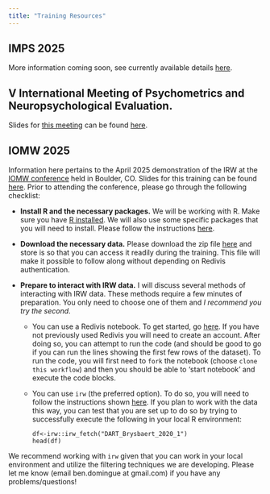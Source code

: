 ```yaml
---
title: "Training Resources"
---
```


## IMPS 2025

More information coming soon, see currently available details [here](https://www.psychometricsociety.org/imps2025-datathon).

## V International Meeting of Psychometrics and Neuropsychological Evaluation.

Slides for [this meeting](https://psychometricsmeetig.netlify.app/) can be found [here](https://docs.google.com/presentation/d/15UYpmrzKyi0g5v6IDyn7tYe45AzrVu0bnMLmIpLnI6U/edit?slide=id.g34a2d561067_0_0#slide=id.g34a2d561067_0_0).

## IOMW 2025

Information here pertains to the April 2025 demonstration of the IRW at the [IOMW conference](https://www.iomw.net/) held in Boulder, CO. Slides for this training can be found [here](https://docs.google.com/presentation/d/1ZOcMpaRwBfBF9xBdgdO6KBHm7xiGlq6n9WczI2oCrX8/edit?slide=id.g3334d2a9abd_0_4#slide=id.g3334d2a9abd_0_4). Prior to attending the conference, please go through the following checklist:

* **Install R and the necessary packages.** We will be working with R. Make sure you have [R installed](https://www.r-project.org/). We will also use some specific packages that you will need to install. Please follow the instructions [here](https://github.com/ben-domingue/irw/blob/main/training/iomw2025/00_packages.R).

* **Download the necessary data.** Please download the zip file [here](https://www.dropbox.com/scl/fi/mplmps10t7z7p8ljyo6km/tables.zip?rlkey=mde08yuex0jjvr80wchercb6b&e=1&dl=0) and store is so that you can access it readily during the training. This file will make it possible to follow along without depending on Redivis authentication. 

* **Prepare to interact with IRW data.** I will discuss several methods of interacting with IRW data. These methods require a few minutes of preparation. You only need to choose one of them and *I recommend you try the second*.

  + You can use a Redivis notebook. To get started, go [here](https://redivis.com/workflows/sdv7-7r839my4g/notebooks/vma9-89a2etg40). If you have not previously used Redivis you will need to create an account. After doing so, you can attempt to run the code (and should be good to go if you can run the lines showing the first few rows of the dataset). To run the code, you will first need to `fork` the notebook (choose `clone this workflow`) and then you should be able to 'start notebook' and execute the code blocks.

  + You can use `irw` (the preferred option). To do so, you will need to follow the instructions shown [here](https://github.com/itemresponsewarehouse/Rpkg). If you plan to work with the data this way, you can test that you are set up to do so by trying to successfully execute the following in your local R environment:
    ```
    df<-irw::irw_fetch("DART_Brysbaert_2020_1")
    head(df)
    ```

We recommend working with `irw` given that you can work in your local environment and utilize the filtering techniques we are developing. Please let me know (email ben.domingue at gmail.com) if you have any problems/questions!
